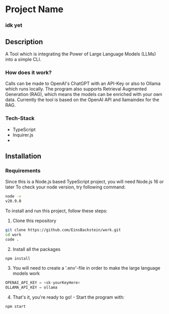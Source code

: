 # Project Name

### idk yet

## Description

A Tool which is integrating the Power of Large Language Models (LLMs) into a simple CLI.

### How does it work?

Calls can be made to OpenAI's ChatGPT with an API-Key or also to Ollama which runs locally.
The program also supports Retrieval Augmented Generation (RAG), which means the models can be enriched with your own data.
Currently the tool is based on the OpenAI API and llamaindex for the RAG.

### Tech-Stack

- TypeScript
- Inquirer.js
- 

## Installation

### Requirements

Since this is a Node.js based TypeScript project, you will need Node.js 16 or later
To check your node version, try following command:

```bash
node -v
v20.9.0
```

To install and run this project, follow these steps:

1. Clone this repository

```bash
git clone https://github.com/EinsBackstein/work.git
cd work
code .
```

2. Install all the packages

```bash
npm install
```

3. You will need to create a '.env'-file in order to make the large language models work

```js filename=".env"
OPENAI_API_KEY = <sk-yourKeyHere>
OLLAMA_API_KEY = ollama
```

4. That's it, you're ready to go! - Start the program with:

```bash
npm start
```
